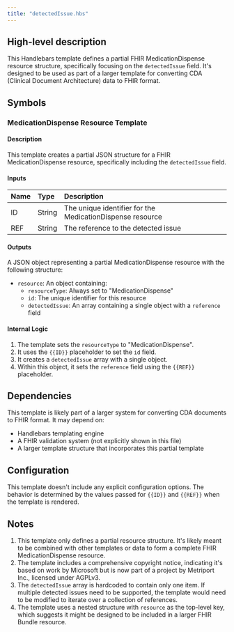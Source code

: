 ```yaml
---
title: "detectedIssue.hbs"
---
```


## High-level description
This Handlebars template defines a partial FHIR MedicationDispense resource structure, specifically focusing on the `detectedIssue` field. It's designed to be used as part of a larger template for converting CDA (Clinical Document Architecture) data to FHIR format.

## Symbols

### MedicationDispense Resource Template
#### Description
This template creates a partial JSON structure for a FHIR MedicationDispense resource, specifically including the `detectedIssue` field.

#### Inputs
| Name | Type | Description |
|:-----|:-----|:------------|
| ID | String | The unique identifier for the MedicationDispense resource |
| REF | String | The reference to the detected issue |

#### Outputs
A JSON object representing a partial MedicationDispense resource with the following structure:
- `resource`: An object containing:
  - `resourceType`: Always set to "MedicationDispense"
  - `id`: The unique identifier for this resource
  - `detectedIssue`: An array containing a single object with a `reference` field

#### Internal Logic
1. The template sets the `resourceType` to "MedicationDispense".
2. It uses the `{{ID}}` placeholder to set the `id` field.
3. It creates a `detectedIssue` array with a single object.
4. Within this object, it sets the `reference` field using the `{{REF}}` placeholder.

## Dependencies
This template is likely part of a larger system for converting CDA documents to FHIR format. It may depend on:
- Handlebars templating engine
- A FHIR validation system (not explicitly shown in this file)
- A larger template structure that incorporates this partial template

## Configuration
This template doesn't include any explicit configuration options. The behavior is determined by the values passed for `{{ID}}` and `{{REF}}` when the template is rendered.

## Notes
1. This template only defines a partial resource structure. It's likely meant to be combined with other templates or data to form a complete FHIR MedicationDispense resource.
2. The template includes a comprehensive copyright notice, indicating it's based on work by Microsoft but is now part of a project by Metriport Inc., licensed under AGPLv3.
3. The `detectedIssue` array is hardcoded to contain only one item. If multiple detected issues need to be supported, the template would need to be modified to iterate over a collection of references.
4. The template uses a nested structure with `resource` as the top-level key, which suggests it might be designed to be included in a larger FHIR Bundle resource.